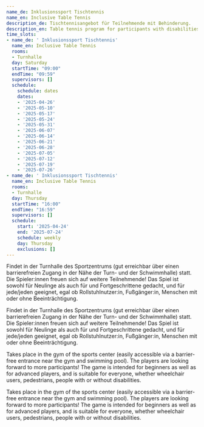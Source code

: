 ```yaml
---
name_de: Inklusionssport Tischtennis
name_en: Inclusive Table Tennis
description_de: Tischtennisangebot für Teilnehmende mit Behinderung.
description_en: Table tennis program for participants with disabilities.
time_slots:
- name_de: ' Inklusionssport Tischtennis'
  name_en: Inclusive Table Tennis
  rooms:
  - Turnhalle
  day: Saturday
  startTime: "09:00"
  endTime: "09:59"
  supervisors: []
  schedule:
    schedule: dates
    dates:
    - '2025-04-26'
    - '2025-05-10'
    - '2025-05-17'
    - '2025-05-24'
    - '2025-05-31'
    - '2025-06-07'
    - '2025-06-14'
    - '2025-06-21'
    - '2025-06-28'
    - '2025-07-05'
    - '2025-07-12'
    - '2025-07-19'
    - '2025-07-26'
- name_de: ' Inklusionssport Tischtennis'
  name_en: Inclusive Table Tennis
  rooms:
  - Turnhalle
  day: Thursday
  startTime: "16:00"
  endTime: "16:59"
  supervisors: []
  schedule:
    start: '2025-04-24'
    end: '2025-07-24'
    schedule: weekly
    day: Thursday
    exclusions: []
---
```


<Locale value="de">
 

 Findet in der Turnhalle des Sportzentrums (gut erreichbar über einen
barrierefreien Zugang in der Nähe der Turn- und der Schwimmhalle) statt. Die
Spieler:innen freuen sich auf weitere Teilnehmende! Das Spiel ist sowohl für
Neulinge als auch für und Fortgeschrittene gedacht, und für jede/jeden geeignet,
egal ob Rollstuhlnutzer:in, Fußgänger:in, Menschen mit oder ohne
Beeinträchtigung. 

 Findet in der Turnhalle des Sportzentrums (gut erreichbar über einen
barrierefreien Zugang in der Nähe der Turn- und der Schwimmhalle) statt. Die
Spieler:innen freuen sich auf weitere Teilnehmende! Das Spiel ist sowohl für
Neulinge als auch für und Fortgeschrittene gedacht, und für jede/jeden geeignet,
egal ob Rollstuhlnutzer:in, Fußgänger:in, Menschen mit oder ohne
Beeinträchtigung.

</Locale>
<Locale value="en">
 

 Takes place in the gym of the sports center (easily accessible via a barrier-
free entrance near the gym and swimming pool). The players are looking forward
to more participants! The game is intended for beginners as well as for advanced
players, and is suitable for everyone, whether wheelchair users, pedestrians,
people with or without disabilities. 

 Takes place in the gym of the sports center (easily accessible via a barrier-
free entrance near the gym and swimming pool). The players are looking forward
to more participants! The game is intended for beginners as well as for advanced
players, and is suitable for everyone, whether wheelchair users, pedestrians,
people with or without disabilities.

</Locale>
